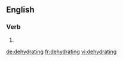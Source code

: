 ==English==

===Verb===
{{head|en|present participle}}

# {{present participle of|dehydrate|lang=en|nocat=1}}

[[de:dehydrating]]
[[fr:dehydrating]]
[[vi:dehydrating]]